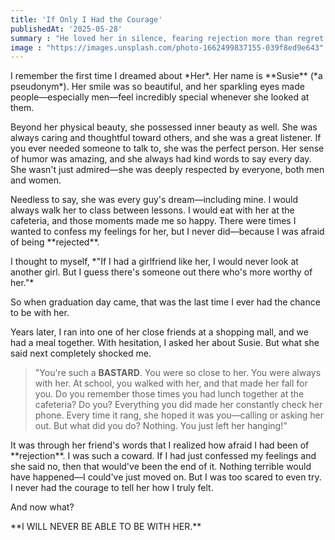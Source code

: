 ```yaml
---
title: 'If Only I Had the Courage'
publishedAt: '2025-05-28'
summary : "He loved her in silence, fearing rejection more than regret.She waited, hoping, never knowing.Now, she's gone—and so is the chance that once was."
image : "https://images.unsplash.com/photo-1662499837155-039f8ed9e643"
---
```


<p>I remember the first time I dreamed about *Her*. Her name is **Susie** (*a pseudonym*). Her smile was so beautiful, and her sparkling eyes made people—especially men—feel incredibly special whenever she looked at them.</p>

<p>Beyond her physical beauty, she possessed inner beauty as well. She was always caring and thoughtful toward others, and she was a great listener. If you ever needed someone to talk to, she was the perfect person. Her sense of humor was amazing, and she always had kind words to say every day. She wasn't just admired—she was deeply respected by everyone, both men and women.</p>

<p>Needless to say, she was every guy's dream—including mine. I would always walk her to class between lessons. I would eat with her at the cafeteria, and those moments made me so happy. There were times I wanted to confess my feelings for her, but I never did—because I was afraid of being **rejected**.</p>

<p>I thought to myself, *"If I had a girlfriend like her, I would never look at another girl. But I guess there's someone out there who's more worthy of her."*</p>

<p>So when graduation day came, that was the last time I ever had the chance to be with her.</p>

<p>Years later, I ran into one of her close friends at a shopping mall, and we had a meal together. With hesitation, I asked her about Susie. But what she said next completely shocked me.</p>

> "You're such a **BASTARD**. You were so close to her. You were always with her. At school, you walked with her, and that made her fall for you. Do you remember those times you had lunch together at the cafeteria? Do you? Everything you did made her constantly check her phone. Every time it rang, she hoped it was you—calling or asking her out. But what did you do? Nothing. You just left her hanging!"

<p>It was through her friend's words that I realized how afraid I had been of **rejection**. I was such a coward. If I had just confessed my feelings and she said no, then that would've been the end of it. Nothing terrible would have happened—I could've just moved on. But I was too scared to even try. I never had the courage to tell her how I truly felt.</p>

<p>And now what?</p>

<p>**I WILL NEVER BE ABLE TO BE WITH HER.**</p>
